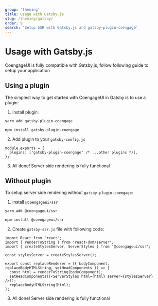 ```yaml
---
group: 'theming'
title: Usage with Gatsby.js
slug: /theming/gatsby/
order: 9
search: 'Setup SSR with Gatsby.js and gatsby-plugin-coengage'
---
```


# Usage with Gatsby.js

CoengageUI is fully compatible with Gatsby.js, follow following guide to setup your application

## Using a plugin

The simplest way to get started with CoengageUI in Gatsby is to use a plugin:

1. Install plugin:

```bash
yarn add gatsby-plugin-coengage

npm install gatsby-plugin-coengage
```

2. Add plugin to your `gatsby-config.js`

```tsx
module.exports = {
  plugins: ['gatsby-plugin-coengage' /* ...other plugins */],
};
```

3. All done! Server side rendering is fully functional

## Without plugin

To setup server side rendering without `gatsby-plugin-coengage`:

1. Install `@coengageui/ssr`

```bash
yarn add @coengageui/ssr

npm install @coengageui/ssr
```

2. Create `gatsby-ssr.js` file with following code:

```tsx
import React from 'react';
import { renderToString } from 'react-dom/server';
import { createStylesServer, ServerStyles } from '@coengageui/ssr';

const stylesServer = createStylesServer();

export const replaceRenderer = ({ bodyComponent, replaceBodyHTMLString, setHeadComponents }) => {
  const html = renderToString(bodyComponent);
  setHeadComponents([<ServerStyles html={html} server={stylesServer} />]);
  replaceBodyHTMLString(html);
};
```

3. All done! Server side rendering is fully functional

